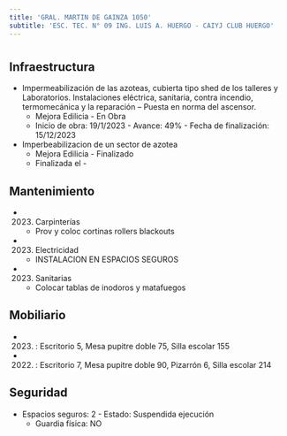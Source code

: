 ```yaml
---
title: 'GRAL. MARTIN DE GAINZA 1050'
subtitle: 'ESC. TEC. N° 09 ING. LUIS A. HUERGO - CAIYJ CLUB HUERGO'
---
```


#
## Infraestructura

* Impermeabilización de las azoteas, cubierta tipo shed de los talleres y
Laboratorios. Instalaciones eléctrica, sanitaria, contra incendio, termomecánica y la reparación –
Puesta en norma del ascensor. 
    + Mejora Edilicia - En Obra 
    + Inicio de obra: 19/1/2023 - Avance: 49% - Fecha de finalización: 15/12/2023 


* Imperbeabilizacion de un sector de azotea 
    + Mejora Edilicia - Finalizado 
    + Finalizada el - 






## Mantenimiento

*  (2023) Carpinterías 
    + Prov y coloc cortinas rollers blackouts

*  (2023) Electricidad 
    + INSTALACION EN ESPACIOS SEGUROS

*  (2023) Sanitarias 
    + Colocar tablas de inodoros y matafuegos





## Mobiliario

*  (2023) : Escritorio 5, Mesa pupitre doble 75, Silla escolar 155 

*  (2022) : Escritorio 7, Mesa pupitre doble 90, Pizarrón 6, Silla escolar 214 





## Seguridad

*  Espacios seguros: 2 - Estado: Suspendida ejecución 
    + Guardia física: NO



